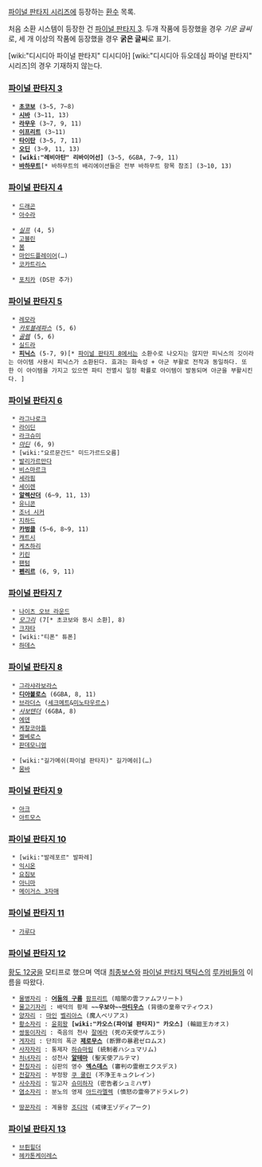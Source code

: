 [[파이널 판타지 시리즈]]에 등장하는 [[환수]] 목록.

처음 소환 시스템이 등장한 건 [[파이널 판타지 3]].
두개 작품에 등장했을 경우 ''기운 글씨''로, 세 개 이상의 작품에 등장했을 경우 '''굵은 글씨'''로 표기.

[wiki:"디시디아 파이널 판타지" 디시디아] [wiki:"디시디아 듀오데심 파이널 판타지" 시리즈]의 경우 기재하지 않는다.

=== [[파이널 판타지 3]] ===
  * '''[[초코보]]''' (3~5, 7~8)
  * '''[[시바]]''' (3~11, 13)
  * '''[[라무우]]''' (3~7, 9, 11)
  * '''[[이프리트]]''' (3~11)
  * '''[[타이탄]]''' (3~5, 7, 11)
  * '''[[오딘]]''' (3~9, 11, 13)
  * '''[wiki:"레비아탄" 리바이어선]''' (3~5, 6GBA, 7~9, 11)
  * '''[[바하무트]]'''[* 바하무트의 배리에이션들은 전부 바하무트 항목 참조] (3~10, 13)

=== [[파이널 판타지 4]] ===
  * [[드래곤]]
  * [[아수라]]

  * ''[[실프]]'' (4, 5)
  * [[고블린]]
  * [[봄]]
  * [[마인드플레이어]](…)
  * [[코카트리스]]

  * [[포치카]] (DS판 추가)

=== [[파이널 판타지 5]] ===
  * [[레모라]]
  * ''[[카토블레파스]]'' (5, 6)
  * ''[[골렘]]'' (5, 6)
  * [[실드라]]
  * '''[[피닉스]]''' (5-7, 9)[* [[파이널 판타지 8]]에서는 소환수로 나오지는 않지만 피닉스의 깃이라는 아이템 사용시 피닉스가 소환된다. 효과는 화속성 + 아군 부활로 전작과 동일하다. 또한 이 아이템을 가지고 있으면 파티 전멸시 일정 확률로 아이템이 발동되며 아군을 부활시킨다. ]

=== [[파이널 판타지 6]] ===
  * [[라그나로크]]
  * [[라이딘]]
  * [[라크슈미]]
  * ''[[마딘]]'' (6, 9)
  * [wiki:"요르문간드" 미드가르드오름]
  * [[발리가르만다]]
  * [[비스마르크]]
  * [[세라핌]]
  * [[세이렌]]
  * '''[[알렉산더]]''' (6~9, 11, 13)
  * [[유니콘]]
  * [[조너 시커]]
  * [[지하드]]
  * '''[[카벙클]]''' (5~6, 8~9, 11)
  * [[캐트시]]
  * [[케츠하리]]
  * [[키린]]
  * [[팬텀]]
  * '''[[펜리르]]''' (6, 9, 11)

=== [[파이널 판타지 7]] ===
  * [[나이츠 오브 라운드]]
  * ''[[모그리]]'' (7[* 초코보와 동시 소환], 8)
  * [[크쟈타]]
  * [wiki:"티폰" 튜폰]
  * [[하데스]]

=== [[파이널 판타지 8]] ===
  * [[그라샤라보라스]]
  * '''[[디아볼로스]]''' (6GBA, 8, 11)
  * [[브라더스]] ([[세크메트]]&[[미노타우르스]])
  * ''[[사보텐더]]'' (6GBA, 8)
  * [[에덴]]
  * [[케찰코아틀]]
  * [[켈베로스]]
  * [[판데모니엄]]

  * [wiki:"길가메쉬(파이널 판타지)" 길가메쉬](…)
  * [[뭄바]]

=== [[파이널 판타지 9]] ===
  * [[아크]]
  * [[아트모스]]

=== [[파이널 판타지 10]] ===
  * [wiki:"발레포르" 발파레]
  * [[익시온]]
  * [[요짐보]]
  * [[아니마]]
  * [[메이거스 3자매]]

=== [[파이널 판타지 11]] ===
  * [[가루다]]

=== [[파이널 판타지 12]] ===
[[황도 12궁]]을 모티프로 했으며 역대 [[최종보스]]와 [[파이널 판타지 택틱스]]의 [[루카비]]들의 이름을 따왔다.

  * [[물병자리]] : '''[[어둠의 구름]]''' [[팜프리트]] (暗闇の雲ファムフリート)
  * [[물고기자리]] : 배덕의 황제 '''~~우보아~~[[마티우스]]''' (背徳の皇帝マティウス)
  * [[양자리]] : [[마인]] [[벨리아스]] (魔人ベリアス)
  * [[황소자리]] : [[윤회]]왕 '''[wiki:"카오스(파이널 판타지)" 카오스]''' (輪廻王カオス)
  * [[쌍둥이자리]] : 죽음의 천사 [[잘에라]] (死の天使ザルエラ)
  * [[게자리]] : 단죄의 폭군 '''[[제로무스]]''' (断罪の暴君ゼロムス)
  * [[사자자리]] : 통제자 [[하슈마림]] (統制者ハシュマリム)
  * [[처녀자리]] : 성천사 '''[[알테마]]''' (聖天使アルテマ)
  * [[천칭자리]] : 심판의 영수 '''[[엑스데스]]''' (審判の霊樹エクスデス)
  * [[전갈자리]] : 부정왕 [[쿠 쿨린]] (不浄王キュクレイン)
  * [[사수자리]] : 밀고자 [[슈미하자]] (密告者シュミハザ)
  * [[염소자리]] : 분노의 영제 [[아드라멜렉]] (憤怒の霊帝アドラメレク)

  * [[땅꾼자리]] : 계율왕 [[조디악]] (戒律王ゾディアーク)

=== [[파이널 판타지 13]] ===
  * [[브륀힐더]]
  * [[헤카톤케이레스]]
